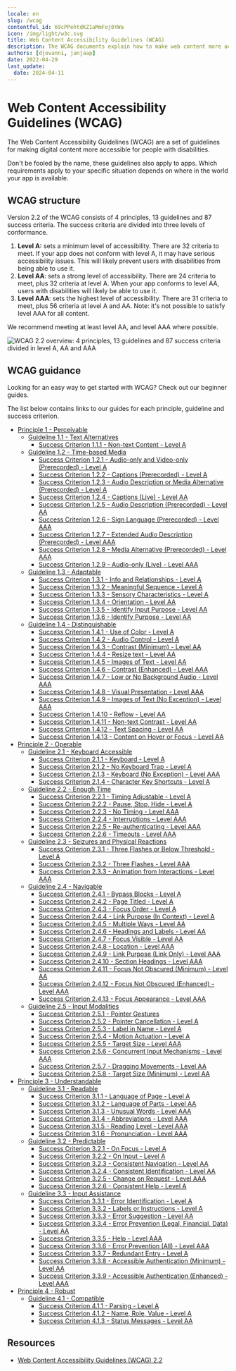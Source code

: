 ```yaml
---
locale: en
slug: /wcag
contentful_id: 69cPPehtdKZ1aMmFoj0YWa
icon: /img/light/w3c.svg
title: Web Content Accessibility Guidelines (WCAG)
description: The WCAG documents explain how to make web content more accessible to people with disabilities.
authors: [djovanni, janjaap]
date: 2022-04-29
last_update:
  date: 2024-04-11
---
```


# Web Content Accessibility Guidelines (WCAG)

The Web Content Accessibility Guidelines (WCAG) are a set of guidelines for making digital content more accessible for people with disabilities.

Don't be fooled by the name, these guidelines also apply to apps. Which requirements apply to your specific situation depends on where in the world your app is available.

<LinkList title="List of international standards" isHighlighted={true}>
  <LinkListItem url="/en/guidelines/en-301-549" title="EN 301 549 overview" pageTitle="EN 301 549" shortDescription="EN 301 549 is the European standard which describes requirements which apps must meet in order to be accessible." icon="/img/light/eu-flag.svg" iconAlt="The flag of the European Union "/>
  <LinkListItem url="/en/guidelines/section-508" title="Section 508 overview" pageTitle="Section 508" shortDescription="Section 508 requires United States federal agencies to make their apps accessible for everyone." icon="/img/light/us-flag.svg" iconAlt="The flag of the United States of America"/>
</LinkList>

## WCAG structure

Version 2.2 of the WCAG consists of 4 principles, 13 guidelines and 87 success criteria. The success criteria are divided into three levels of conformance.

1. **Level A:** sets a minimum level of accessibility. There are 32 criteria to meet. If your app does not conform with level A, it may have serious accessibility issues. This will likely prevent users with disabilities from being able to use it.
2. **Level AA**: sets a strong level of accessibility. There are 24 criteria to meet, plus 32 criteria at level A. When your app conforms to level AA, users with disabilities will likely be able to use it.
3. **Level AAA**: sets the highest level of accessibility. There are 31 criteria to meet, plus 56 criteria at level A and AA. Note: it's not possible to satisfy level AAA for all content.

We recommend meeting at least level AA, and level AAA where possible.

<Image src="/img/light/WCAG 2.2 - EN - Light.svg" dark="/img/dark/WCAG 2.2 - EN - Dark.svg" alt="WCAG 2.2 overview: 4 principles, 13 guidelines and 87 success criteria divided in level A, AA and AAA"/>

## WCAG guidance

Looking for an easy way to get started with WCAG? Check out our beginner guides.

<LinkList title="WCAG Beginners Link List" isHighlighted={true}>
  <LinkListItem url="/en/guidelines/wcag-beginners-guide" title="WCAG Beginners' Guide" pageTitle="WCAG Beginners' Guide" shortDescription="New to WCAG? Start here." icon="/img/light/Ontwikkeling.svg" iconAlt="Development"/>
  <LinkListItem url="/en/guidelines/beginnersguide-accessibility-testing" title="Beginners' Guide to Accessibility Testing" pageTitle="Beginners' Guide to Accessibility Testing" shortDescription="Test whether your app is accessible yourself." icon="/img/light/features.svg" iconAlt="Features icon"/>
  <LinkListItem url="/en/handbook" title="App accessibility handbook" pageTitle="App accessibility handbook" shortDescription="Our handbook is designed to learn the basic principles of app accessibility in straightforward way. " icon="/img/light/handbook.svg" iconAlt="Handbook icon"/>
</LinkList>

The list below contains links to our guides for each principle, guideline and success criterion.

- [Principle 1 - Perceivable](/en/guidelines/wcag/principle-1)
    - [Guideline 1.1 - Text Alternatives](/en/guidelines/wcag/guideline-1-1)
        - [Success Criterion 1.1.1 - Non-text Content - Level A](/en/guidelines/wcag/success-criterion-1-1-1)
    - [Guideline 1.2 - Time-based Media](/en/guidelines/wcag/guideline-1-2)
        - [Success Criterion 1.2.1 - Audio-only and Video-only (Prerecorded) - Level A](/en/guidelines/wcag/success-criterion-1-2-1)
        - [Success Criterion 1.2.2 - Captions (Prerecorded) - Level A](/en/guidelines/wcag/success-criterion-1-2-2)
        - [Success Criterion 1.2.3 - Audio Description or Media Alternative (Prerecorded) - Level A](/en/guidelines/wcag/success-criterion-1-2-3)
        - [Success Criterion 1.2.4 - Captions (Live) - Level AA](/en/guidelines/wcag/success-criterion-1-2-4)
        - [Success Criterion 1.2.5 - Audio Description (Prerecorded) - Level AA](/en/guidelines/wcag/success-criterion-1-2-5)
        - [Success Criterion 1.2.6 - Sign Language (Prerecorded) - Level AAA](/en/guidelines/wcag/success-criterion-1-2-6)
        - [Success Criterion 1.2.7 - Extended Audio Description (Prerecorded) - Level AAA](/en/guidelines/wcag/success-criterion-1-2-7)
        - [Success Criterion 1.2.8 - Media Alternative (Prerecorded) - Level AAA](/en/guidelines/wcag/success-criterion-1-2-8)
        - [Success Criterion 1.2.9 - Audio-only (Live) - Level AAA](/en/guidelines/wcag/success-criterion-1-2-9)
    - [Guideline 1.3 - Adaptable](/en/guidelines/wcag/guideline-1-3)
        - [Success Criterion 1.3.1 - Info and Relationships - Level A](/en/guidelines/wcag/success-criterion-1-3-1)
        - [Success Criterion 1.3.2 - Meaningful Sequence - Level A](/en/guidelines/wcag/success-criterion-1-3-2)
        - [Success Criterion 1.3.3 - Sensory Characteristics - Level A](/en/guidelines/wcag/success-criterion-1-3-3)
        - [Success Criterion 1.3.4 - Orientation - Level AA](/en/guidelines/wcag/success-criterion-1-3-4)
        - [Success Criterion 1.3.5 - Identify Input Purpose - Level AA](/en/guidelines/wcag/success-criterion-1-3-5)
        - [Success Criterion 1.3.6 - Identify Purpose - Level AA](/en/guidelines/wcag/success-criterion-1-3-6)
    - [Guideline 1.4 - Distinguishable](/en/guidelines/wcag/guideline-1-4)
        - [Success Criterion 1.4.1 - Use of Color - Level A](/en/guidelines/wcag/success-criterion-1-4-1)
        - [Success Criterion 1.4.2 - Audio Control - Level A](/en/guidelines/wcag/success-criterion-1-4-2)
        - [Success Criterion 1.4.3 - Contrast (Minimum) - Level AA](/en/guidelines/wcag/success-criterion-1-4-3)
        - [Success Criterion 1.4.4 - Resize text - Level AA](/en/guidelines/wcag/success-criterion-1-4-4)
        - [Success Criterion 1.4.5 - Images of Text - Level AA](/en/guidelines/wcag/success-criterion-1-4-5)
        - [Success Criterion 1.4.6 - Contrast (Enhanced) - Level AAA](/en/guidelines/wcag/success-criterion-1-4-6)
        - [Success Criterion 1.4.7 - Low or No Background Audio - Level AAA](/en/guidelines/wcag/success-criterion-1-4-7)
        - [Success Criterion 1.4.8 - Visual Presentation - Level AAA](/en/guidelines/wcag/success-criterion-1-4-8)
        - [Success Criterion 1.4.9 - Images of Text (No Exception) - Level AAA](/en/guidelines/wcag/success-criterion-1-4-9)
        - [Success Criterion 1.4.10 - Reflow - Level AA](/en/guidelines/wcag/success-criterion-1-4-10)
        - [Success Criterion 1.4.11 - Non-text Contrast - Level AA](/en/guidelines/wcag/success-criterion-1-4-11)
        - [Success Criterion 1.4.12 - Text Spacing - Level AA](/en/guidelines/wcag/success-criterion-1-4-12)
        - [Success Criterion 1.4.13 - Content on Hover or Focus - Level AA](/en/guidelines/wcag/success-criterion-1-4-13)
- [Principle 2 - Operable](/en/guidelines/wcag/principle-2)
    - [Guideline 2.1 - Keyboard Accessible](/en/guidelines/wcag/guideline-2-1)
        - [Success Criterion 2.1.1 - Keyboard - Level A](/en/guidelines/wcag/success-criterion-2-1-1)
        - [Success Criterion 2.1.2 - No Keyboard Trap - Level A](/en/guidelines/wcag/success-criterion-2-1-2)
        - [Success Criterion 2.1.3 - Keyboard (No Exception) - Level AAA](/en/guidelines/wcag/success-criterion-2-1-3)
        - [Success Criterion 2.1.4 - Character Key Shortcuts - Level A](/en/guidelines/wcag/success-criterion-2-1-4)
    - [Guideline 2.2 - Enough Time](/en/guidelines/wcag/guideline-2-2)
        - [Success Criterion 2.2.1 - Timing Adjustable - Level A](/en/guidelines/wcag/success-criterion-2-2-1)
        - [Success Criterion 2.2.2 - Pause, Stop, Hide - Level A](/en/guidelines/wcag/success-criterion-2-2-2)
        - [Success Criterion 2.2.3 - No Timing - Level AAA](/en/guidelines/wcag/success-criterion-2-2-3)
        - [Success Criterion 2.2.4 - Interruptions - Level AAA](/en/guidelines/wcag/success-criterion-2-2-4)
        - [Success Criterion 2.2.5 - Re-authenticating - Level AAA](/en/guidelines/wcag/success-criterion-2-2-5)
        - [Success Criterion 2.2.6 - Timeouts - Level AAA](/en/guidelines/wcag/success-criterion-2-2-6)
    - [Guideline 2.3 - Seizures and Physical Reactions](/en/guidelines/wcag/guideline-2-3)
        - [Success Criterion 2.3.1 - Three Flashes or Below Threshold - Level A](/en/guidelines/wcag/success-criterion-2-3-1)
        - [Success Criterion 2.3.2 - Three Flashes - Level AAA](/en/guidelines/wcag/success-criterion-2-3-2)
        - [Success Criterion 2.3.3 - Animation from Interactions - Level AAA](/en/guidelines/wcag/success-criterion-2-3-3)
    - [Guideline 2.4 - Navigable](/en/guidelines/wcag/guideline-2-4)
        - [Success Criterion 2.4.1 - Bypass Blocks - Level A](/en/guidelines/wcag/success-criterion-2-4-1)
        - [Success Criterion 2.4.2 - Page Titled - Level A](/en/guidelines/wcag/success-criterion-2-4-2)
        - [Success Criterion 2.4.3 - Focus Order - Level A](/en/guidelines/wcag/success-criterion-2-4-3)
        - [Success Criterion 2.4.4 - Link Purpose (In Context) - Level A](/en/guidelines/wcag/success-criterion-2-4-4)
        - [Success Criterion 2.4.5 - Multiple Ways - Level AA](/en/guidelines/wcag/success-criterion-2-4-5)
        - [Success Criterion 2.4.6 - Headings and Labels - Level AA](/en/guidelines/wcag/success-criterion-2-4-6)
        - [Success Criterion 2.4.7 - Focus Visible - Level AA](/en/guidelines/wcag/success-criterion-2-4-7)
        - [Success Criterion 2.4.8 - Location - Level AAA](/en/guidelines/wcag/success-criterion-2-4-8)
        - [Success Criterion 2.4.9 - Link Purpose (Link Only) - Level AAA](/en/guidelines/wcag/success-criterion-2-4-9)
        - [Success Criterion 2.4.10 - Section Headings - Level AAA](/en/guidelines/wcag/success-criterion-2-4-10)
        - [Success Criterion 2.4.11 - Focus Not Obscured (Minimum) - Level AA](/en/guidelines/wcag/success-criterion-2-4-11)
        - [Success Criterion 2.4.12 - Focus Not Obscured (Enhanced) - Level AAA](/en/guidelines/wcag/success-criterion-2-4-12)
        - [Success Criterion 2.4.13 - Focus Appearance - Level AAA](/en/guidelines/wcag/success-criterion-2-4-13)
    - [Guideline 2.5 - Input Modalities](/en/guidelines/wcag/guideline-2-5)
        - [Success Criterion 2.5.1 - Pointer Gestures](/en/guidelines/wcag/success-criterion-2-5-1)
        - [Success Criterion 2.5.2 - Pointer Cancellation - Level A](/en/guidelines/wcag/success-criterion-2-5-2)
        - [Success Criterion 2.5.3 - Label in Name - Level A](/en/guidelines/wcag/success-criterion-2-5-3)
        - [Success Criterion 2.5.4 - Motion Actuation - Level A](/en/guidelines/wcag/success-criterion-2-5-4)
        - [Success Criterion 2.5.5 - Target Size - Level AAA](/en/guidelines/wcag/success-criterion-2-5-5)
        - [Success Criterion 2.5.6 - Concurrent Input Mechanisms - Level AAA](/en/guidelines/wcag/success-criterion-2-5-6)
        - [Success Criterion 2.5.7 - Dragging Movements - Level AA](/en/guidelines/wcag/success-criterion-2-5-7)
        - [Success Criterion 2.5.8 - Target Size (Minimum) - Level AA](/en/guidelines/wcag/success-criterion-2-5-8)
- [Principle 3 - Understandable](/en/guidelines/wcag/principle-3)
    - [Guideline 3.1 - Readable](/en/guidelines/wcag/guideline-3-1)
        - [Success Criterion 3.1.1 - Language of Page - Level A](/en/guidelines/wcag/success-criterion-3-1-1)
        - [Success Criterion 3.1.2 - Language of Parts - Level AA](/en/guidelines/wcag/success-criterion-3-1-2)
        - [Success Criterion 3.1.3 - Unusual Words - Level AAA](/en/guidelines/wcag/success-criterion-3-1-3)
        - [Success Criterion 3.1.4 - Abbreviations - Level AAA](/en/guidelines/wcag/success-criterion-3-1-4)
        - [Success Criterion 3.1.5 - Reading Level - Level AAA](/en/guidelines/wcag/success-criterion-3-1-5)
        - [Success Criterion 3.1.6 - Pronunciation - Level AAA](/en/guidelines/wcag/success-criterion-3-1-6)
    - [Guideline 3.2 - Predictable](/en/guidelines/wcag/guideline-3-2)
        - [Success Criterion 3.2.1 - On Focus - Level A](/en/guidelines/wcag/success-criterion-3-2-1)
        - [Success Criterion 3.2.2 - On Input - Level A](/en/guidelines/wcag/success-criterion-3-2-2)
        - [Success Criterion 3.2.3 - Consistent Navigation - Level AA](/en/guidelines/wcag/success-criterion-3-2-3)
        - [Success Criterion 3.2.4 - Consistent Identification - Level AA](/en/guidelines/wcag/success-criterion-3-2-4)
        - [Success Criterion 3.2.5 - Change on Request - Level AAA](/en/guidelines/wcag/success-criterion-3-2-5)
        - [Success Criterion 3.2.6 - Consistent Help - Level A](/en/guidelines/wcag/success-criterion-3-2-6)
    - [Guideline 3.3 - Input Assistance](/en/guidelines/wcag/guideline-3-3)
        - [Success Criterion 3.3.1 - Error Identification - Level A](/en/guidelines/wcag/success-criterion-3-3-1)
        - [Success Criterion 3.3.2 - Labels or Instructions - Level A](/en/guidelines/wcag/success-criterion-3-3-2)
        - [Success Criterion 3.3.3 - Error Suggestion - Level AA](/en/guidelines/wcag/success-criterion-3-3-3)
        - [Success Criterion 3.3.4 - Error Prevention (Legal, Financial, Data) - Level AA](/en/guidelines/wcag/success-criterion-3-3-4)
        - [Success Criterion 3.3.5 - Help - Level AAA](/en/guidelines/wcag/success-criterion-3-3-5)
        - [Success Criterion 3.3.6 - Error Prevention (All) - Level AAA](/en/guidelines/wcag/success-criterion-3-3-6)
        - [Success Criterion 3.3.7 - Redundant Entry - Level A](/en/guidelines/wcag/success-criterion-3-3-7)
        - [Success Criterion 3.3.8 - Accessible Authentication (Minimum) - Level AA](/en/guidelines/wcag/success-criterion-3-3-8)
        - [Success Criterion 3.3.9 - Accessible Authentication (Enhanced) - Level AAA](/en/guidelines/wcag/success-criterion-3-3-9)
- [Principle 4 - Robust](/en/guidelines/wcag/principle-4)
    - [Guideline 4.1 - Compatible](/en/guidelines/wcag/guideline-4-1)
        - [Success Criterion 4.1.1 - Parsing - Level A](/en/guidelines/wcag/success-criterion-4-1-1)
        - [Success Criterion 4.1.2 - Name, Role, Value - Level A](/en/guidelines/wcag/success-criterion-4-1-2)
        - [Success Criterion 4.1.3 - Status Messages - Level AA](/en/guidelines/wcag/success-criterion-4-1-3)

## Resources

- [Web Content Accessibility Guidelines (WCAG) 2.2](https://www.w3.org/TR/WCAG22/)
